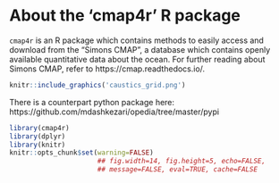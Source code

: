 # About the 'cmap4r' R package {-}


`cmap4r` is an R package which contains methods to easily access and download
from the "Simons CMAP", a database which contains openly available quantitative
data about the ocean.  For further reading about Simons
CMAP, refer to https://cmap.readthedocs.io/.


```r
knitr::include_graphics('caustics_grid.png')
```

There is a counterpart python package here:
https://github.com/mdashkezari/opedia/tree/master/pypi



```r
library(cmap4r)
library(dplyr)
library(knitr)
knitr::opts_chunk$set(warning=FALSE)
                      ## fig.width=14, fig.height=5, echo=FALSE, 
                      ## message=FALSE, eval=TRUE, cache=FALSE
```

